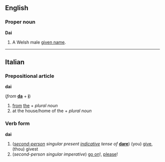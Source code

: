 ==English==
===Proper noun===
'''Dai'''

#A Welsh male [[given name]].

----
==Italian==
===Prepositional article===
'''dai'''

(''from'' '''[[da]]''' + '''[[i]]''')

#[[from]] [[the]] + ''plural noun''
#at the house/home of the + ''plural noun''

===Verb form===
'''dai'''

#(''[[second-person]] singular present [[indicative]] tense of'' '''[[dare#Italian|dare]]''') (you) [[give]], (thou) givest
#(''second-person singular imperative'') [[go on]]!, [[please]]!